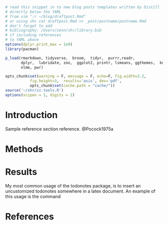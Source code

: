 
```r
# read this snippet in to new blog posts templates written by Distill
# directly below the YAML
# from vim ":r ~/blog/draftpost.Rmd"
# or using sh> cat draftpost.Rmd >> _post/postname/postname.Rmd
# don't forget to add 
# bibliography: /Users/zenn/shr/library.bib
# if including references
# to YAML above  
options(dplyr.print_max = 1e9)
library(pacman)

p_load(rmarkdown, tidyverse,  broom,  tidyr,  purrr,readr,
       dplyr,  lubridate, zoo,  ggplot2, printr, lsmeans, ggthemes,  knitr,
       nlme, pwr)

opts_chunk$set(warning = F, message = F, echo=F, fig.width=3.2,
	       fig.height=3,  results='asis', dev='pdf',
	       opts_chunk$set(cache.path = "cache/"))
source('~/shr/zz.tools.R')
options(scipen = 1, digits = 2)
```

# Introduction

Sample reference section reference. @Pocock1975a

# Methods

# Results
My most common usage of the todonotes package, is to insert an uncustomized
todonotes somewhere in a latex document. An example of this usage is the command

# References





